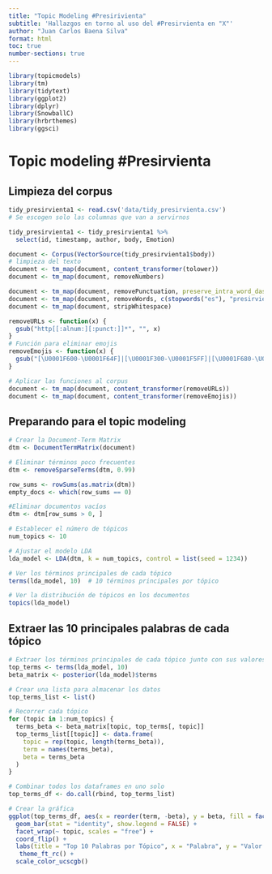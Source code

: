 ```yaml
---
title: "Topic Modeling #Presirivienta"
subtitle: 'Hallazgos en torno al uso del #Presirvienta en "X"'
author: "Juan Carlos Baena Silva"
format: html
toc: true
number-sections: true
---
```


```r
library(topicmodels)
library(tm)
library(tidytext)
library(ggplot2)
library(dplyr)
library(SnowballC)
library(hrbrthemes)
library(ggsci)

```

# Topic modeling #Presirvienta
## Limpieza del corpus

```r
tidy_presirvienta1 <- read.csv('data/tidy_presirvienta.csv')
# Se escogen solo las columnas que van a servirnos

tidy_presirvienta1 <- tidy_presirvienta1 %>% 
  select(id, timestamp, author, body, Emotion)
```


```r
document <- Corpus(VectorSource(tidy_presirvienta1$body))
# limpieza del texto
document <- tm_map(document, content_transformer(tolower))
document <- tm_map(document, removeNumbers)

document <- tm_map(document, removePunctuation, preserve_intra_word_dashes = TRUE)
document <- tm_map(document, removeWords, c(stopwords("es"), "presirvienta"))
document <- tm_map(document, stripWhitespace)

removeURLs <- function(x) {
  gsub("http[[:alnum:][:punct:]]*", "", x)
}
# Función para eliminar emojis
removeEmojis <- function(x) {
  gsub("[\U0001F600-\U0001F64F]|[\U0001F300-\U0001F5FF]|[\U0001F680-\U0001F6FF]|[\U0001F700-\U0001F77F]|[\U0001F780-\U0001F7FF]|[\U0001F800-\U0001F8FF]|[\U0001F900-\U0001F9FF]|[\U0001FA00-\U0001FA6F]|[\U0001FA70-\U0001FAFF]|[\U00002702-\U000027B0]|[\U000024C2-\U0001F251]", "", x, perl = TRUE)
}

# Aplicar las funciones al corpus
document <- tm_map(document, content_transformer(removeURLs))
document <- tm_map(document, content_transformer(removeEmojis))
```

## Preparando para el topic modeling

```r
# Crear la Document-Term Matrix
dtm <- DocumentTermMatrix(document)

# Eliminar términos poco frecuentes
dtm <- removeSparseTerms(dtm, 0.99)

row_sums <- rowSums(as.matrix(dtm))
empty_docs <- which(row_sums == 0)

#Eliminar documentos vacíos
dtm <- dtm[row_sums > 0, ]

# Establecer el número de tópicos
num_topics <- 10

# Ajustar el modelo LDA
lda_model <- LDA(dtm, k = num_topics, control = list(seed = 1234))

# Ver los términos principales de cada tópico
terms(lda_model, 10)  # 10 términos principales por tópico

# Ver la distribución de tópicos en los documentos
topics(lda_model)
```
## Extraer las 10 principales palabras de cada tópico

```r
# Extraer los términos principales de cada tópico junto con sus valores beta
top_terms <- terms(lda_model, 10)
beta_matrix <- posterior(lda_model)$terms

# Crear una lista para almacenar los datos
top_terms_list <- list()

# Recorrer cada tópico
for (topic in 1:num_topics) {
  terms_beta <- beta_matrix[topic, top_terms[, topic]]
  top_terms_list[[topic]] <- data.frame(
    topic = rep(topic, length(terms_beta)),
    term = names(terms_beta),
    beta = terms_beta
  )
}

# Combinar todos los dataframes en uno solo
top_terms_df <- do.call(rbind, top_terms_list)

# Crear la gráfica
ggplot(top_terms_df, aes(x = reorder(term, -beta), y = beta, fill = factor(topic))) +
  geom_bar(stat = "identity", show.legend = FALSE) +
  facet_wrap(~ topic, scales = "free") +
  coord_flip() +
  labs(title = "Top 10 Palabras por Tópico", x = "Palabra", y = "Valor Beta") +
   theme_ft_rc() +
  scale_color_ucscgb()

```

